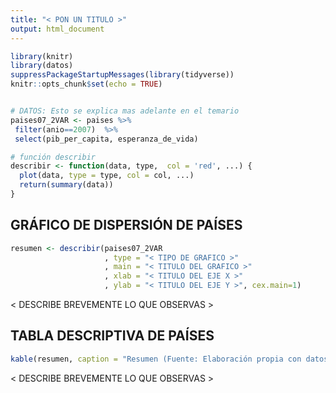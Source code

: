 ```yaml
---
title: "< PON UN TITULO >"
output: html_document
---
```


```r
library(knitr)
library(datos)
suppressPackageStartupMessages(library(tidyverse))
knitr::opts_chunk$set(echo = TRUE)


# DATOS: Esto se explica mas adelante en el temario
paises07_2VAR <- paises %>% 
 filter(anio==2007)  %>%
 select(pib_per_capita, esperanza_de_vida)

# función describir
describir <- function(data, type,  col = 'red', ...) {
  plot(data, type = type, col = col, ...)
  return(summary(data))
}
```

## GRÁFICO DE DISPERSIÓN DE PAÍSES

```r
resumen <- describir(paises07_2VAR
                     , type = "< TIPO DE GRAFICO >"
                     , main = "< TITULO DEL GRAFICO >"
                     , xlab = "< TITULO DEL EJE X >"
                     , ylab = "< TITULO DEL EJE Y >", cex.main=1)
```

< DESCRIBE BREVEMENTE LO QUE OBSERVAS >

## TABLA DESCRIPTIVA DE PAÍSES 

```r
kable(resumen, caption = "Resumen (Fuente: Elaboración propia con datos de Gapminder)")
```

< DESCRIBE BREVEMENTE LO QUE OBSERVAS >
